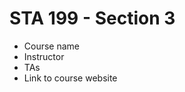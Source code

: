# STA 199 - Section 3 {#sta199-3}

-   Course name
-   Instructor
-   TAs
-   Link to course website
